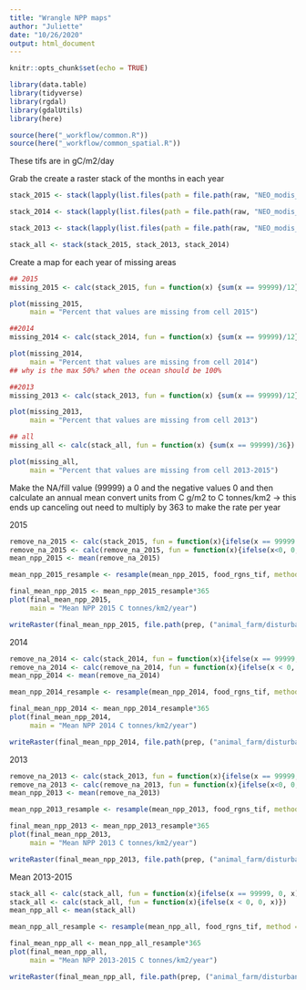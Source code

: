 ```yaml
---
title: "Wrangle NPP maps"
author: "Juliette"
date: "10/26/2020"
output: html_document
---
```



```r
knitr::opts_chunk$set(echo = TRUE)

library(data.table)
library(tidyverse)
library(rgdal)
library(gdalUtils)
library(here)

source(here("_workflow/common.R"))
source(here("_workflow/common_spatial.R"))

```

These tifs are in gC/m2/day

Grab the create a raster stack of the months in each year

```r
stack_2015 <- stack(lapply(list.files(path = file.path(raw, "NEO_modis_npp/check_npp_tiffs/2015/"), pattern = ".tiff", full.names = TRUE), raster))

stack_2014 <- stack(lapply(list.files(path = file.path(raw, "NEO_modis_npp/check_npp_tiffs/2014/"), pattern = ".tiff", full.names = TRUE), raster))

stack_2013 <- stack(lapply(list.files(path = file.path(raw, "NEO_modis_npp/check_npp_tiffs/2013/"), pattern = ".tiff", full.names = TRUE), raster))

stack_all <- stack(stack_2015, stack_2013, stack_2014)

```


Create a map for each year of missing areas
```r

## 2015
missing_2015 <- calc(stack_2015, fun = function(x) {sum(x == 99999)/12})

plot(missing_2015,
     main = "Percent that values are missing from cell 2015") 

##2014
missing_2014 <- calc(stack_2014, fun = function(x) {sum(x == 99999)/12})

plot(missing_2014,
     main = "Percent that values are missing from cell 2014") 
## why is the max 50%? when the ocean should be 100%

##2013
missing_2013 <- calc(stack_2013, fun = function(x) {sum(x == 99999)/12})

plot(missing_2013,
     main = "Percent that values are missing from cell 2013") 

## all
missing_all <- calc(stack_all, fun = function(x) {sum(x == 99999)/36})

plot(missing_all,
     main = "Percent that values are missing from cell 2013-2015")  
```

Make the NA/fill value (99999) a 0 and the negative values 0 and then calculate an annual mean
convert units from C g/m2 to C tonnes/km2 -> this ends up canceling out
need to multiply by 363 to make the rate per year

2015
```r

remove_na_2015 <- calc(stack_2015, fun = function(x){ifelse(x == 99999 | x <0, 0, x)})
remove_na_2015 <- calc(remove_na_2015, fun = function(x){ifelse(x<0, 0, x)})
mean_npp_2015 <- mean(remove_na_2015) 

mean_npp_2015_resample <- resample(mean_npp_2015, food_rgns_tif, method = "ngb")

final_mean_npp_2015 <- mean_npp_2015_resample*365
plot(final_mean_npp_2015,
     main = "Mean NPP 2015 C tonnes/km2/year")

writeRaster(final_mean_npp_2015, file.path(prep, ("animal_farm/disturbance/npp_2013_2015_rasters/mean_npp_2015.tif"), sep = ""), format = "GTiff", overwrite = TRUE ) 


```

2014
```r

remove_na_2014 <- calc(stack_2014, fun = function(x){ifelse(x == 99999, 0, x)})
remove_na_2014 <- calc(remove_na_2014, fun = function(x){ifelse(x < 0, 0, x)})
mean_npp_2014 <- mean(remove_na_2014) 

mean_npp_2014_resample <- resample(mean_npp_2014, food_rgns_tif, method = "ngb")

final_mean_npp_2014 <- mean_npp_2014_resample*365
plot(final_mean_npp_2014,
     main = "Mean NPP 2014 C tonnes/km2/year")

writeRaster(final_mean_npp_2014, file.path(prep, ("animal_farm/disturbance/npp_2013_2015_rasters/mean_npp_2014.tif"), sep = ""), format = "GTiff", overwrite = TRUE ) 

```

2013
```r

remove_na_2013 <- calc(stack_2013, fun = function(x){ifelse(x == 99999, 0, x)})
remove_na_2013 <- calc(remove_na_2013, fun = function(x){ifelse(x<0, 0, x)})
mean_npp_2013 <- mean(remove_na_2013) 

mean_npp_2013_resample <- resample(mean_npp_2013, food_rgns_tif, method = "ngb")

final_mean_npp_2013 <- mean_npp_2013_resample*365
plot(final_mean_npp_2013,
     main = "Mean NPP 2013 C tonnes/km2/year")

writeRaster(final_mean_npp_2013, file.path(prep, ("animal_farm/disturbance/npp_2013_2015_rasters/mean_npp_2013.tif"), sep = ""), format = "GTiff", overwrite = TRUE ) 

```

Mean 2013-2015
```r

stack_all <- calc(stack_all, fun = function(x){ifelse(x == 99999, 0, x)})
stack_all <- calc(stack_all, fun = function(x){ifelse(x < 0, 0, x)})
mean_npp_all <- mean(stack_all) 

mean_npp_all_resample <- resample(mean_npp_all, food_rgns_tif, method = "ngb")

final_mean_npp_all <- mean_npp_all_resample*365
plot(final_mean_npp_all,
     main = "Mean NPP 2013-2015 C tonnes/km2/year")

writeRaster(final_mean_npp_all, file.path(prep, ("animal_farm/disturbance/npp_2013_2015_rasters/mean_npp_2013_2015.tif"), sep = ""), format = "GTiff", overwrite = TRUE ) 
```













